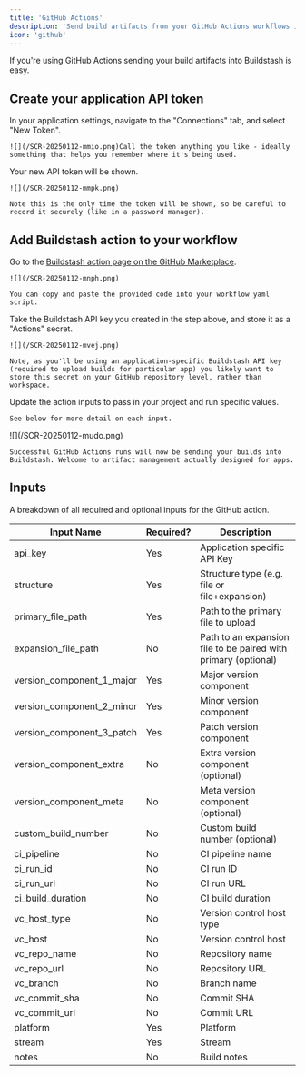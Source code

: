 ```yaml
---
title: 'GitHub Actions'
description: 'Send build artifacts from your GitHub Actions workflows into Buildstash'
icon: 'github'
---
```


If you're using GitHub Actions sending your build artifacts into Buildstash is easy.

## Create your application API token

<Steps>
  <Step title="Create API token">
    In your application settings, navigate to the "Connections" tab, and select "New Token".

    ![](/SCR-20250112-mmio.png)Call the token anything you like - ideally something that helps you remember where it's being used.
  </Step>

  <Step title="Safely store for use">
    Your new API token will be shown.

    ![](/SCR-20250112-mmpk.png)

    Note this is the only time the token will be shown, so be careful to record it securely (like in a password manager).
  </Step>
</Steps>

## Add Buildstash action to your workflow

<Steps>
  <Step title="Install Buildstash action">
    Go to the <a href="https://github.com/marketplace/actions/buildstash" target="_blank">Buildstash action page on the GitHub Marketplace</a>.&#x20;

    ![](/SCR-20250112-mnph.png)

    You can copy and paste the provided code into your workflow yaml script.
  </Step>

  <Step title="Add API key to your 'Actions secrets' for the repository">
    Take the Buildstash API key you created in the step above, and store it as a "Actions" secret.

    ![](/SCR-20250112-mvej.png)

    Note, as you'll be using an application-specific Buildstash API key (required to upload builds for particular app) you likely want to store this secret on your GitHub repository level, rather than workspace.
  </Step>

  <Step title="Tweak input values accordingly">
    Update the action inputs to pass in your project and run specific values.

    See below for more detail on each input.
  </Step>

  <Step title="See your builds appear in Buildstash!">
    ![](/SCR-20250112-mudo.png)

    Successful GitHub Actions runs will now be sending your builds into Buildstash. Welcome to artifact management actually designed for apps.
  </Step>
</Steps>

## Inputs

A breakdown of all required and optional inputs for the GitHub action.


| Input Name | Required? | Description |
|------------|-----------|-------------|
| api_key | Yes | Application specific API Key |
| structure | Yes | Structure type (e.g. file or file+expansion) |
| primary_file_path | Yes | Path to the primary file to upload |
| expansion_file_path | No | Path to an expansion file to be paired with primary (optional) |
| version_component_1_major | Yes | Major version component |
| version_component_2_minor | Yes | Minor version component |
| version_component_3_patch | Yes | Patch version component |
| version_component_extra | No | Extra version component (optional) |
| version_component_meta | No | Meta version component (optional) |
| custom_build_number | No | Custom build number (optional) |
| ci_pipeline | No | CI pipeline name |
| ci_run_id | No | CI run ID |
| ci_run_url | No | CI run URL |
| ci_build_duration | No | CI build duration |
| vc_host_type | No | Version control host type |
| vc_host | No | Version control host |
| vc_repo_name | No | Repository name |
| vc_repo_url | No | Repository URL |
| vc_branch | No | Branch name |
| vc_commit_sha | No | Commit SHA |
| vc_commit_url | No | Commit URL |
| platform | Yes | Platform |
| stream | Yes | Stream |
| notes | No | Build notes |